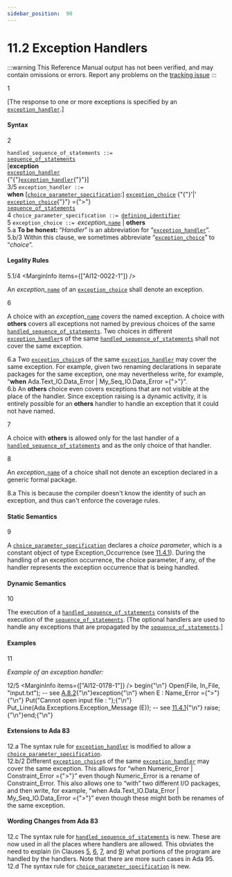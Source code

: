 ```yaml
---
sidebar_position:  90
---
```


# 11.2 Exception Handlers

:::warning
This Reference Manual output has not been verified,
and may contain omissions or errors.
Report any problems on the [tracking issue](https://github.com/ada-lang-io/ada-lang-io/issues/20)
:::


<MarginText>1</MarginText>
<p>[The response to one or more exceptions is specified by an <code><a href="../AA-11/AA-11.2#S0305">exception_handler</a></code>.] <br /></p>


#### Syntax

<MarginText>2</MarginText>

<CodeBlock>
<code>handled_sequence_of_statements</code><a id="S0304"></a><code> ::= </code><br />     <code><a href="../AA-5/AA-5.1#S0166">sequence_of_statements</a></code><br />  [<strong>exception</strong><br />     <code><a href="../AA-11/AA-11.2#S0305">exception_handler</a></code><br />    {"{"}<code><a href="../AA-11/AA-11.2#S0305">exception_handler</a></code>{"}"}]<br />

</CodeBlock>
<MarginText>3/5</MarginText>
<MarginInfo items={["AI12-0212-1"]} />

<CodeBlock>
<code>exception_handler</code><a id="S0305"></a><code> ::= </code><br />  <strong>when</strong> [<code><a href="../AA-11/AA-11.2#S0306">choice_parameter_specification</a></code>:] <code><a href="../AA-11/AA-11.2#S0307">exception_choice</a></code> {"{"}'|'  <code><a href="../AA-11/AA-11.2#S0307">exception_choice</a></code>{"}"} ={">"}<br />     <code><a href="../AA-5/AA-5.1#S0166">sequence_of_statements</a></code><br />

</CodeBlock>
<MarginText>4</MarginText>

<CodeBlock>
<code>choice_parameter_specification</code><a id="S0306"></a><code> ::= </code><code><a href="../AA-3/AA-3.1#S0022">defining_identifier</a></code><br />

</CodeBlock>
<MarginText>5</MarginText>

<CodeBlock>
<code>exception_choice</code><a id="S0307"></a><code> ::= </code><em>exception_</em><code><a href="../AA-4/AA-4.1#S0091">name</a></code> | <strong>others</strong><br />

</CodeBlock>
<AnnotatedOnly>
<MarginText>5.a</MarginText>
<Admonition type="aarm" aarm="note">
<strong>To be honest: </strong>&ldquo;<em>Handler</em>&rdquo; is an abbreviation for &ldquo;<code><a href="../AA-11/AA-11.2#S0305">exception_handler</a></code>&rdquo;.<br /></Admonition>
</AnnotatedOnly>

<AnnotatedOnly>
<MarginText>5.b/3</MarginText>
<MarginInfo items={["AI05-0299-1"]} />
<Admonition type="aarm" aarm="note">
Within this clause, we sometimes abbreviate &ldquo;<code><a href="../AA-11/AA-11.2#S0307">exception_choice</a></code>&rdquo; to &ldquo;<em>choice</em>&rdquo;. <br /></Admonition>
</AnnotatedOnly>


#### Legality Rules

<MarginText>5.1/4</MarginText>
<MarginInfo items={["AI12-0022-1"]} />
<p>An <em>exception_</em><code><a href="../AA-4/AA-4.1#S0091">name</a></code> of an <code><a href="../AA-11/AA-11.2#S0307">exception_choice</a></code> shall denote an exception.<br /></p>

<MarginText>6</MarginText>
<p>A choice with an <em>exception_</em><code><a href="../AA-4/AA-4.1#S0091">name</a></code> <em>covers</em> the named exception. A choice with <strong>others</strong> covers all exceptions not named by previous choices of the same <code><a href="../AA-11/AA-11.2#S0304">handled_sequence_of_statements</a></code>. Two choices in different <code><a href="../AA-11/AA-11.2#S0305">exception_handler</a></code>s of the same <code><a href="../AA-11/AA-11.2#S0304">handled_sequence_of_statements</a></code> shall not cover the same exception. <br /></p>

<AnnotatedOnly>
<MarginText>6.a</MarginText>
<Admonition type="aarm" aarm="ramification">
<strong></strong>Two <code><a href="../AA-11/AA-11.2#S0307">exception_choice</a></code>s of the same <code><a href="../AA-11/AA-11.2#S0305">exception_handler</a></code> may cover the same exception. For example, given two renaming declarations in separate packages for the same exception, one may nevertheless write, for example, &ldquo;<strong>when</strong> Ada.Text_IO.Data_Error | My_Seq_IO.Data_Error ={">"}&rdquo;.<br /></Admonition>
</AnnotatedOnly>

<AnnotatedOnly>
<MarginText>6.b</MarginText>
<Admonition type="aarm" aarm="note">
An <strong>others</strong> choice even covers exceptions that are not visible at the place of the handler. Since exception raising is a dynamic activity, it is entirely possible for an <strong>others</strong> handler to handle an exception that it could not have named. <br /></Admonition>
</AnnotatedOnly>

<MarginText>7</MarginText>
<p>A choice with <strong>others</strong> is allowed only for the last handler of a <code><a href="../AA-11/AA-11.2#S0304">handled_sequence_of_statements</a></code> and as the only choice of that handler.<br /></p>

<MarginText>8</MarginText>
<p>An <em>exception_</em><code><a href="../AA-4/AA-4.1#S0091">name</a></code> of a choice shall not denote an exception declared in a generic formal package. <br /></p>

<AnnotatedOnly>
<MarginText>8.a</MarginText>
<Admonition type="aarm" aarm="reason">
<strong></strong>This is because the compiler doesn't know the identity of such an exception, and thus can't enforce the coverage rules. <br /></Admonition>
</AnnotatedOnly>


#### Static Semantics

<MarginText>9</MarginText>
<p>A <code><a href="../AA-11/AA-11.2#S0306">choice_parameter_specification</a></code> declares a <em>choice parameter</em>, which is a constant object of type Exception_Occurrence (see <a href="../AA-11/AA-11.4#Subclause_11.4.1">11.4.1</a>). During the handling of an exception occurrence, the choice parameter, if any, of the handler represents the exception occurrence that is being handled.<br /></p>


#### Dynamic Semantics

<MarginText>10</MarginText>
<p>The execution of a <code><a href="../AA-11/AA-11.2#S0304">handled_sequence_of_statements</a></code> consists of the execution of the <code><a href="../AA-5/AA-5.1#S0166">sequence_of_statements</a></code>. [The optional handlers are used to handle any exceptions that are propagated by the <code><a href="../AA-5/AA-5.1#S0166">sequence_of_statements</a></code>.] <br /></p>


#### Examples

<MarginText>11</MarginText>
<p><em>Example of an exception handler:</em> <br /></p>

<MarginText>12/5</MarginText>
<MarginInfo items={["AI12-0178-1"]} />
<CodeBlock language="ada">
begin{"\n"}   Open(File, In_File, "input.txt");   -- see <a href="../AA-A/AA-A.8#Subclause_A.8.2">A.8.2</a>{"\n"}exception{"\n"}   when E : Name_Error ={">"}{"\n"}      Put("Cannot open input file : ");{"\n"}      Put_Line(Ada.Exceptions.Exception_Message (E));  -- see <a href="../AA-11/AA-11.4#Subclause_11.4.1">11.4.1</a>{"\n"}      raise;{"\n"}end;{"\n"}

</CodeBlock>
<AnnotatedOnly>

#### Extensions to Ada 83

</AnnotatedOnly>
<AnnotatedOnly>
<MarginText>12.a</MarginText>
<Admonition type="aarm" aarm="note">
The syntax rule for <code><a href="../AA-11/AA-11.2#S0305">exception_handler</a></code> is modified to allow a <code><a href="../AA-11/AA-11.2#S0306">choice_parameter_specification</a></code>.<br /></Admonition>
</AnnotatedOnly>

<AnnotatedOnly>
<MarginText>12.b/2</MarginText>
<MarginInfo items={["AI95-00114-01"]} />
<Admonition type="aarm" aarm="note">
Different <code><a href="../AA-11/AA-11.2#S0307">exception_choice</a></code>s of the same <code><a href="../AA-11/AA-11.2#S0305">exception_handler</a></code> may cover the same exception. This allows for &ldquo;when Numeric_Error | Constraint_Error ={">"}&rdquo; even though Numeric_Error is a rename of Constraint_Error. This also allows one to &ldquo;with&rdquo; two different I/O packages, and then write, for example, &ldquo;when Ada.Text_IO.Data_Error | My_Seq_IO.Data_Error ={">"}&rdquo; even though these might both be renames of the same exception. <br /></Admonition>
</AnnotatedOnly>

<AnnotatedOnly>

#### Wording Changes from Ada 83

</AnnotatedOnly>
<AnnotatedOnly>
<MarginText>12.c</MarginText>
<Admonition type="aarm" aarm="note">
The syntax rule for <code><a href="../AA-11/AA-11.2#S0304">handled_sequence_of_statements</a></code> is new. These are now used in all the places where handlers are allowed. This obviates the need to explain (in Clauses <a href="../AA-5/">5</a>, <a href="../AA-6/">6</a>, <a href="../AA-7/">7</a>, and <a href="../AA-9/">9</a>) what portions of the program are handled by the handlers. Note that there are more such cases in Ada 95.<br /></Admonition>
</AnnotatedOnly>

<AnnotatedOnly>
<MarginText>12.d</MarginText>
<Admonition type="aarm" aarm="note">
The syntax rule for <code><a href="../AA-11/AA-11.2#S0306">choice_parameter_specification</a></code> is new. <br /></Admonition>
</AnnotatedOnly>

